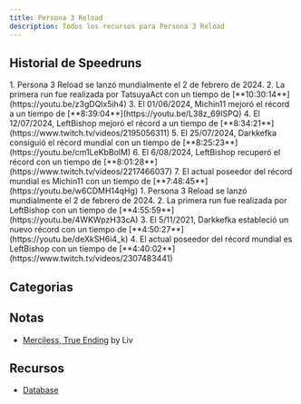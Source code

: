 ```yaml
---
title: Persona 3 Reload
description: Todos los recursos para Persona 3 Reload
---
```



<DocsHero 
    content="Persona 3 Reload es el remake de la tercera entrega principal de la serie Persona. Tiene demasiadas versiones."
    srcUrl={cover}
    alt="Persona 3 Cover"
/>

<LinkCard title="Leaderboards" href="https://www.speedrun.com/p3r" description="See all the submitted runs on Speedrun.com"/>

## Historial de Speedruns
<Tabs>
    <TabItem label="True Ending, Merciless">
        <Steps>
            1. Persona 3 Reload se lanzó mundialmente el 2 de febrero de 2024.
            2. La primera run fue realizada por TatsuyaAct con un tiempo de [**10:30:14**](https://youtu.be/z3gDQlx5ih4)
            3. El 01/06/2024, Michin11 mejoró el récord a un tiempo de [**8:39:04**](https://youtu.be/L38z_69ISPQ)
            4. El 12/07/2024, LeftBishop mejoró el récord a un tiempo de [**8:34:21**](https://www.twitch.tv/videos/2195056311)
            5. El 25/07/2024, Darkkefka consiguió el récord mundial con un tiempo de [**8:25:23**](https://youtu.be/cm1LeKbBolM)
            6. El 6/08/2024, LeftBishop recuperó el récord con un tiempo de [**8:01:28**](https://www.twitch.tv/videos/2217466037)
            7. El actual poseedor del récord mundial es Michin11 con un tiempo de [**7:48:45**](https://youtu.be/w6CDMH14qHg)
        </Steps>
    </TabItem>
    <TabItem label="Episode Aigis">
        <Steps>
            1. Persona 3 Reload se lanzó mundialmente el 2 de febrero de 2024.
            2. La primera run fue realizada por LeftBishop con un tiempo de [**4:55:59**](https://youtu.be/4WKWpzH33cA)
            3. El 5/11/2021, Darkkefka estableció un nuevo récord con un tiempo de [**4:50:27**](https://youtu.be/deXkSH6i4_k)
            4. El actual poseedor del récord mundial es LeftBishop con un tiempo de [**4:40:02**](https://www.twitch.tv/videos/2307483441)
        </Steps>
    </TabItem>
</Tabs>


## Categorias
<CardGrid>
    <Card title="Normal, True Ending"></Card>
    <Card title="Merciless, True Ending"></Card>
    <Card title="Any%, True Ending"></Card>
</CardGrid>

## Notas
- [Merciless, True Ending](https://docs.google.com/document/d/1JhuJEw0kCfxgY6QAgrLk03qjZVSI5ehW/edit?usp=sharing&ouid=108164904739207636700&rtpof=true&sd=true) by Liv

## Recursos
- [Database](https://docs.google.com/spreadsheets/d/1f4Bhkg0gBqUSm4YR1Bba1JsQn6w6fPDrqBTaWlHla8A/edit#gid=0)